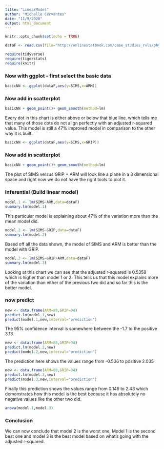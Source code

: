 ```yaml
---
title: "LinearModel"
author: "Michelle Cervantes"
date: "11/9/2020"
output: html_document
---
```


```r
knitr::opts_chunk$set(echo = TRUE)
```
  
```r
dataF <- read.csv(file="http://onlinestatbook.com/case_studies_rvls/physical_strength/data.txt",sep="", header=TRUE)
```
  
```r
require(tidyverse)
require(tigerstats)
require(knitr)
```
  
  
### Now with ggplot - first select the basic data   

```r
basicNN <- ggplot(dataF,aes(y=SIMS,x=ARM))
```
  
### Now add in scatterplot   
  
```r
basicNN + geom_point()+ geom_smooth(method=lm)
```

Every dot in this chart is either above or below that blue line, which tells me that many of those dots do not align perfectly with an adjusted r-squared value. This model is still a 47% improved model in comparison to the other way it is built.
```r
basicNN <- ggplot(dataF,aes(y=SIMS,x=GRIP))
```
  
### Now add in scatterplot   
  
```r
basicNN + geom_point()+ geom_smooth(method=lm)
```

The plot of SIMS versus GRIP + ARM will look line a plane in a 3 dimensional space and right now we do not have the right tools to plot it.

### Inferential  (Build linear model)   
  
```r
model.1 <- lm(SIMS~ARM,data=dataF)
summary.lm(model.1)
```

This particular model is explaining about 47% of the variation more than the mean model did. 

```r
model.2 <- lm(SIMS~GRIP,data=dataF)
summary.lm(model.2)
``` 

Based off all the data shown, the model of SIMS and ARM is better than the model with GRIP.

```r
model.3 <- lm(SIMS~GRIP+ARM,data=dataF)
summary.lm(model.3)
``` 

Looking at this chart we can see that the adjusted r-squared is 0.5358 which is higher than model 1 or 2. This tells us that this model explains more of the variation than either of the previous two did and so far this is the better model. 

### now predict 

```r
new <- data.frame(ARM=88,GRIP=94)
predict.lm(model.1,new)
predict(model.1,new,interval="prediction")
```
The 95% confidence interval is somewhere between the -1.7 to the positive 3.13


```r
new <- data.frame(ARM=88,GRIP=94)
predict.lm(model.2,new)
predict(model.2,new,interval="prediction")
```
The prediction here shows the values range from -0.536 to positive 2.035

```r
new <- data.frame(ARM=88,GRIP=94)
predict.lm(model.3,new)
predict(model.3,new,interval="prediction")
```
Finally this prediction shows the values range from 0.149 to 2.43 which demonstrates how this model is the best because it has absolutely no negative values like the other two did.

```r
anova(model.1,model.3)
```

### Conclusion   

We can now conclude that model 2 is the worst one, Model 1 is the second best one and model 3 is the best model based on what's going with the adjusted r-squared. 
